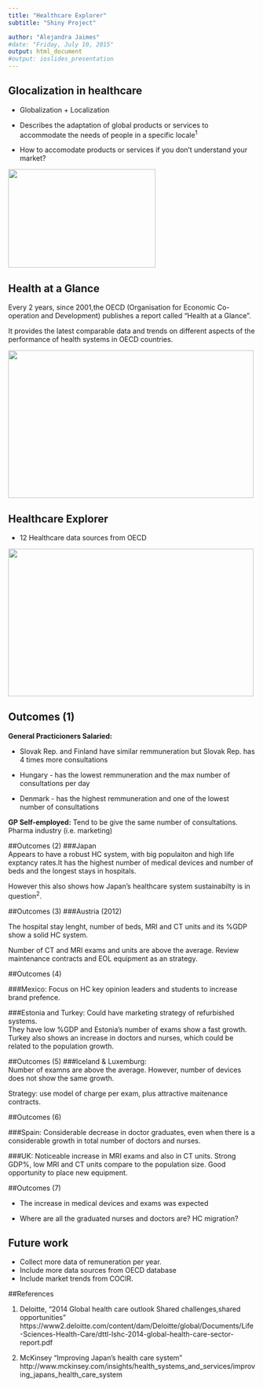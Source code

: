 ```yaml
---
title: "Healthcare Explorer"
subtitle: "Shiny Project"

author: "Alejandra Jaimes"
#date: "Friday, July 10, 2015"
output: html_document
#output: ioslides_presentation
---
```


## Glocalization in healthcare
 
* Globalization + Localization  

* Describes the adaptation of global products or services to accommodate the needs of people in a specific locale^1^  

* How to accomodate products or services if you don't understand your market?  
  
<img src="www/shoes.jpg" width="300" height="200" align="centered"/>



## Health at a Glance
Every 2 years, since 2001,the OECD (Organisation for Economic Co-operation and Development) publishes a report called "Health at a Glance". 

It provides the latest comparable data and trends on different aspects of the performance of health systems in OECD countries.

<img src="www/OECDcharts.png" width="500" height="300" align="middle"/>





## Healthcare Explorer

* 12 Healthcare data sources from OECD


<img src="www/intro_he.png" width="500" height="300" align="centered"/>

## Outcomes (1)
**General Practicioners Salaried:**  

* Slovak Rep. and Finland have similar remmuneration but Slovak Rep. has 4 times more consultations  

* Hungary - has the lowest remmuneration and the max number of consultations per day  

* Denmark - has the highest remmuneration and one of the lowest number of consultations   
  
**GP Self-employed:** Tend to be give the same number of consultations. Pharma industry (i.e. marketing)  

##Outcomes (2)
###Japan  
Appears to have a robust HC system, with big populaiton and high life exptancy rates.It has the highest number of medical devices and number of beds and the longest stays in hospitals.  

However this also shows how Japan's healthcare system sustainabilty is in question^2^.

##Outcomes (3)
###Austria (2012)  

The hospital stay lenght, number of beds, MRI and CT units and its %GDP show a solid HC system.

Number of CT and MRI exams and units are above the average. Review maintenance contracts and EOL equipment as an strategy. 

##Outcomes (4)

###Mexico: 
Focus on HC key opinion leaders and students to increase brand prefence. 

###Estonia and Turkey:
Could have marketing strategy of refurbished systems.  
They have low %GDP and Estonia's number of exams show a fast growth.  
Turkey also shows an increase in doctors and nurses, which could be related to the population growth.

##Outcomes (5)
###Iceland & Luxemburg:  
Number of examns are above the average. However, number of devices does not show the same growth. 
 
Strategy: use model of charge per exam, plus attractive maitenance contracts. 

##Outcomes (6)

###Spain:
Considerable decrease in doctor graduates, even when there is a considerable growth in total number of doctors and nurses. 

###UK: 
Noticeable increase in MRI exams and also in CT units. Strong GDP%, low MRI and CT units compare to the population size. Good opportunity to place new equipment. 


##Outcomes (7)

* The increase in medical devices and exams was expected

* Where are all the graduated nurses and doctors are? HC migration?

## Future work

* Collect more data of remuneration per year. 
* Include more data sources from OECD database 
* Include market trends from COCIR. 

##References 

1. Deloitte, "2014 Global health care outlook Shared challenges,shared opportunities" 
https://www2.deloitte.com/content/dam/Deloitte/global/Documents/Life-Sciences-Health-Care/dttl-lshc-2014-global-health-care-sector-report.pdf

2. McKinsey
"Improving Japan's health care system"
http://www.mckinsey.com/insights/health_systems_and_services/improving_japans_health_care_system


 
